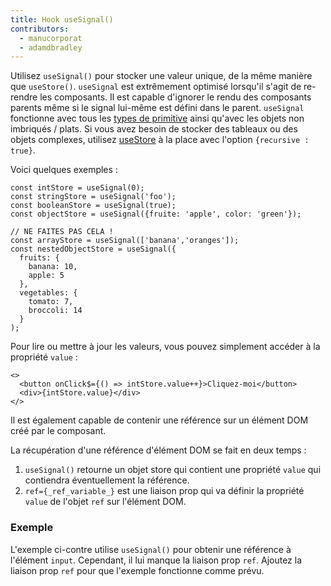 ```yaml
---
title: Hook useSignal()
contributors:
  - manucorporat
  - adamdbradley
---
```


Utilisez `useSignal()` pour stocker une valeur unique, de la même manière que `useStore()`. `useSignal` est extrêmement optimisé lorsqu'il s'agit de re-rendre les composants. Il est capable d'ignorer le rendu des composants parents même si le signal lui-même est défini dans le parent. `useSignal` fonctionne avec tous les [types de primitive](https://developer.mozilla.org/en-US/docs/Glossary/Primitive) ainsi qu'avec les objets non imbriqués / plats. Si vous avez besoin de stocker des tableaux ou des objets complexes, utilisez [useStore](../../../docs/components/state/index.mdx) à la place avec l'option `{recursive : true}`.

Voici quelques exemples :

```
const intStore = useSignal(0);
const stringStore = useSignal('foo');
const booleanStore = useSignal(true);
const objectStore = useSignal({fruite: 'apple', color: 'green'});

// NE FAITES PAS CELA !
const arrayStore = useSignal(['banana','oranges']);
const nestedObjectStore = useSignal({
  fruits: {
    banana: 10, 
    apple: 5
  }, 
  vegetables: {
    tomato: 7, 
    broccoli: 14
  }
);
```

Pour lire ou mettre à jour les valeurs, vous pouvez simplement accéder à la propriété `value` :

```
<>
  <button onClick$={() => intStore.value++}>Cliquez-moi</button>
  <div>{intStore.value}</div>
</>
```

Il est également capable de contenir une référence sur un élément DOM créé par le composant.

La récupération d'une référence d'élément DOM se fait en deux temps :

1. `useSignal()` retourne un objet store qui contient une propriété `value` qui contiendra éventuellement la référence.
2. `ref={_ref_variable_}` est une liaison prop qui va définir la propriété `value` de l'objet `ref` sur l'élément DOM.

### Exemple

L'exemple ci-contre utilise `useSignal()` pour obtenir une référence à l'élément `input`. Cependant, il lui manque la liaison prop `ref`. Ajoutez la liaison prop `ref` pour que l'exemple fonctionne comme prévu.

